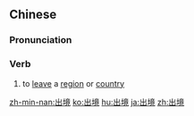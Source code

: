 ==Chinese==
{{zh-forms}}

===Pronunciation===
{{zh-pron
|m=chūjìng
|c=ceot1 ging2
|h=pfs=chhut-kin
|mn=chhut-kéng
|cat=v
}}

===Verb===
{{zh-verb}}

# to [[leave]] a [[region]] or [[country]]

{{zh-cat|Advanced}}

[[zh-min-nan:出境]]
[[ko:出境]]
[[hu:出境]]
[[ja:出境]]
[[zh:出境]]